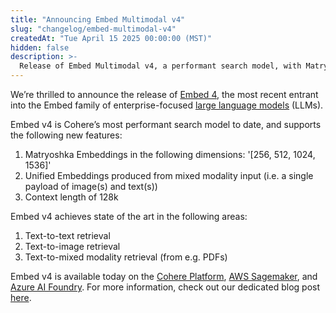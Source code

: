 ```yaml
---
title: "Announcing Embed Multimodal v4"
slug: "changelog/embed-multimodal-v4"
createdAt: "Tue April 15 2025 00:00:00 (MST)"
hidden: false
description: >-
  Release of Embed Multimodal v4, a performant search model, with Matryoshka embeddings and a 128k context length.
---
```


We’re thrilled to announce the release of [Embed 4](https://docs.cohere.com/docs/cohere-embed), the most recent entrant into the Embed family of enterprise-focused [large language models](https://docs.cohere.com/docs/the-cohere-platform#large-language-models-llms) (LLMs).

Embed v4 is Cohere’s most performant search model to date, and supports the following new features: 

1. Matryoshka Embeddings in the following dimensions: '[256, 512, 1024, 1536]'
2. Unified Embeddings produced from mixed modality input (i.e. a single payload of image(s) and text(s)) 
3. Context length of 128k 

Embed v4 achieves state of the art in the following areas: 

1. Text-to-text retrieval 
2. Text-to-image retrieval 
3. Text-to-mixed modality retrieval (from e.g. PDFs) 

Embed v4 is available today on the [Cohere Platform](https://docs.cohere.com/docs/the-cohere-platform), [AWS Sagemaker](https://docs.cohere.com/docs/amazon-sagemaker-setup-guide#embeddings), and [Azure AI Foundry](https://docs.cohere.com/docs/cohere-on-microsoft-azure#embeddings). For more information, check out our dedicated blog post [here](https://cohere.com/blog/embed-4).